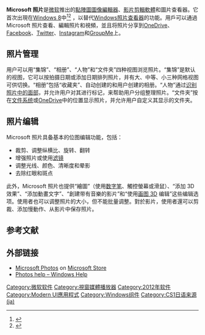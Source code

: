 {{Infobox software
| name = Microsoft 照片<br>Microsoft Photos
| logo = 
| logo size = 
| logo alt = 
| logo caption = 
| screenshot = 
| screenshot size = 
| screenshot alt = 
| caption = 
| developer = [[微软|微软]]
| released = {{start date and age|df=yes|2012|10|26}}
| ver layout             = stacked
| latest release version = {{Multiple releases
 | branch1=Windows 10| version1= 2019.19061.18920.0 | date1={{start date and age|2019|09|06}}<ref>{{cite web |title=2019-09-06から1日間の記事一覧 |url=https://noushibou.hatenadiary.jp/archive/2019/09/06 |website=脳脂肪のパクリメモ |accessdate=6 September 2019 |language=ja |date=2019-09-06 |archive-date=2021-08-07 |archive-url=https://web.archive.org/web/20210807064704/https://noushibou.hatenadiary.jp/archive/2019/09/06 |dead-url=no }}</ref>
}}
| latest release date = 
| latest preview version = 
| latest preview date = 
| operating system = [[Windows_8|Windows 8]]、[[Windows_8.1|Windows 8.1]]、[[Windows_10|Windows 10]]、[[Windows_10_行動裝置版|Windows 10 行動裝置版]]、{{link-en|Xbox One系统软件|Xbox One System Software}}<ref>{{cite web|url=https://www.microsoft.com/en-us/store/p/microsoft-photos/9wzdncrfjbh4|title=Microsoft Photos|department=[[Microsoft商店|Microsoft商店]]|publisher=[[微软|微软]]|accessdate=2020-08-14|archive-date=2018-05-27|archive-url=https://web.archive.org/web/20180527202712/https://www.microsoft.com/en-us/store/p/microsoft-photos/9wzdncrfjbh4|dead-url=no}}</ref>
| platform = 
| size = 
| language = English (United States), English (United Kingdom), Afrikaans (Suid-Afrika), አማርኛ (ኢትዮጵያ), العربية (المملكة العربية السعودية), Azərbaycan Dili (Azərbaycan), Беларуская (Беларусь), Български (България), বাংলা (বাংলাদেশ), Català (Català), Čeština (Česká republika), Dansk (Danmark), Deutsch (Deutschland), Ελληνικά (Ελλάδα), Español (España, Alfabetización Internacional), Español (México), Eesti (Eesti), Euskara (Euskara), فارسى (ایران), Suomi (Suomi), Filipino (Pilipinas), Français (Canada), Français (France), Galego (Galego), Hausa (Najeriya), עברית (ישראל), हिंदी (भारत), Hrvatski (Hrvatska), Magyar (Magyarország), Indonesia (Indonesia), Íslenska (Ísland), Italiano (Italia), 日本語 (日本), Қазақ Тілі (Қазақстан), ភាសាខ្មែរ (កម្ពុជា), ಕನ್ನಡ (ಭಾರತ), 한국어(대한민국), ລາວ (ລາວ), Lietuvių (Lietuva), Latviešu (Latvija), Македонски (Република Македонија), മലയാളം (ഇന്ത്യ), Bahasa Melayu (Malaysia), Norsk Bokmål (Norge), Nederlands (Nederland), Polski (Polska), Português (Brasil), Português (Portugal), Română (România), Русский (Россия), Slovenčina (Slovensko), Slovenščina (Slovenija), Shqip (Shqipëri), Srpski (Srbija), Svenska (Sverige), Kiswahili (Kenya), தமிழ் (இந்தியா), తెలుగు (భారత దేశం), ไทย (ไทย), Türkçe (Türkiye), Українська (Україна), O‘Zbek (Oʻzbekiston), Tiếng Việt (Việt Nam), 中文(中国), 中文(台灣) 
| language count = 64
| language footnote = 
| replaces = [[Windows相片檢視器|Windows相片檢視器]]、[[Windows相片圖庫|Windows相片圖庫]]、[[Windows_Movie_Maker|Windows Movie Maker]]
| genre = {{link-en|圖像整理|Image organizer}}、[[點陣圖圖像編輯器|點陣圖圖像編輯器]]、[[影片剪輯軟體|影片剪輯軟體]]
| license = [[免費增值|免費增值]]{{Snds}}Free base app, with in-app purchases
| website = {{URL|https://microsoft.com/store/productId/9wzdncrfjbh4}}
}}'''Microsoft 照片'''是[[微软|微软]]推出的[[點陣圖圖像編輯器|點陣圖圖像編輯器]]、[[影片剪輯軟體|影片剪輯軟體]]和圖片查看器。它首次出現在[[Windows_8|Windows 8]]中<ref>{{Cite web|title=How to use the Windows 10 Photos app|url=http://www.techradar.com/us/how-to/computing/how-to-use-the-windows-10-photos-app-1314866|date=12 February 2016|work={{link-en|TechRadar}}|publisher={{link-en|Future US}}|accessdate=2020-08-14|archive-date=2016-08-28|archive-url=https://web.archive.org/web/20160828191032/http://www.techradar.com/us/how-to/computing/how-to-use-the-windows-10-photos-app-1314866|dead-url=no}}</ref><ref>{{Cite web|title=Microsoft Photos app gets updated – save still photos from videos and more|url=http://www.winbeta.org/news/microsoft-photos-app-gets-updated-save-still-photos-videos|author=Giret|date=19 April 2016|first=Laurent|publisher=WinBeta|accessdate=2020-08-14|archive-date=2016-08-23|archive-url=https://web.archive.org/web/20160823011738/http://www.winbeta.org/news/microsoft-photos-app-gets-updated-save-still-photos-videos|dead-url=no}}</ref> ，以替代[[Windows相片檢視器|Windows照片查看器]]的功能。用戶可以通過Microsoft 照片查看、編輯照片和視頻，並且将照片分享到[[OneDrive|OneDrive]]、[[Facebook|Facebook]]、[[Twitter|Twitter]]、[[Instagram|Instagram]]和[[GroupMe|GroupMe]]上。   

== 照片管理 ==
用户可以用“集锦”、“相册”、“人物”和“文件夹”四种视图浏览照片。“集锦”是默认的视图，它可以按拍摄日期或添加日期排列照片，并有大、中等、小三种网格视图可供切换。“相册”包括“收藏夹”、自动创建的和用户创建的相册。“人物”通过[[臉部辨識系統|识别照片中的面部]]，并允许用户对其进行标记，来帮助用户分组整理照片。“文件夹”按在[[文件系统|文件系统]]或[[OneDrive|OneDrive]]中的位置显示照片，并允许用户自定义其显示的文件夹。   

== 照片编辑 ==
Microsoft 照片具备基本的位图编辑功能，包括：

* 裁剪、调整纵横比、旋转、翻转
* 增强照片或使用[[摄影滤光镜|滤镜]]
* 调整光线、颜色、清晰度和晕影
* 去除红眼和斑点
此外，Microsoft 照片也提供“繪圖”（使用[[數位筆|数字笔]]、觸控螢幕或滑鼠）、“添加 3D 效果”、“添加動畫文字”、“創建带有音樂的影片”和“使用[[小畫家_3D|画图 3D]] 编辑”这些编辑选项。使用者也可以调整照片的大小，但不能批量调整。對於影片，使用者還可以剪裁、添加慢動作、从影片中保存照片。

== 参考文献 ==
{{Reflist}}

== 外部链接 ==

* [https://www.microsoft.com/store/productId/9wzdncrfjbh4 Microsoft Photos] on [[Microsoft商店|Microsoft Store]]
* [https://support.microsoft.com/en-us/help/22877/windows-10-photos Photos help – Windows Help] {{Wayback|url=https://support.microsoft.com/en-us/help/22877/windows-10-photos |date=20200810091415 }}
{{Microsoft Windows components}}
[[Category:微软软件|Category:微软软件]]
[[Category:視窗媒體播放器|Category:視窗媒體播放器]]
[[Category:2012年软件|Category:2012年软件]]
[[Category:Modern_UI應用程式|Category:Modern UI應用程式]]
[[Category:Windows组件|Category:Windows组件]]
[[Category:CS1日语来源_(ja)|Category:CS1日语来源 (ja)]]